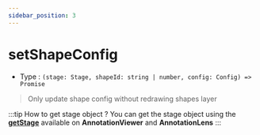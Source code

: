 ```yaml
---
sidebar_position: 3
---
```


# setShapeConfig

- Type : `(stage: Stage, shapeId: string | number, config: Config) => Promise`

> Only update shape config without redrawing shapes layer

:::tip How to get stage object ?
You can get the stage object using the **[getStage](/docs/API/annotation-viewer-api#getstage)** available on **AnnotationViewer** and **AnnotationLens**
:::
